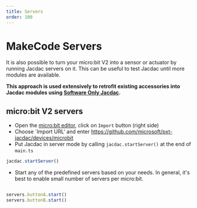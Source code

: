 ```yaml
---
title: Servers
order: 100
---
```


# MakeCode Servers

It is also possible to turn your micro:bit V2 into a sensor or actuator by running Jacdac servers on it.
This can be useful to test Jacdac until more modules are available.

**This approach is used extensively to retrofit existing accessories into Jacdac modules using
[Software Only Jacdac](/ddk/makecode/software-only-accessory/).**

## micro:bit V2 servers

-   Open the [micro:bit editor](https://makecode.microbit.org), click on `Import` button (right side)
-   Choose `Import URL' and enter https://github.com/microsoft/pxt-jacdac/devices/microbit
-   Put Jacdac in server mode by calling ``jacdac.startServer()`` at the end of `main.ts`

```javascript
jacdac.startServer()
```

-   Start any of the predefined servers based on your needs. In general, it's best to enable small number of servers per micro:bit.

```javascript

servers.buttonA.start()
servers.buttonB.start()
```